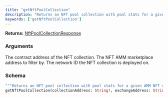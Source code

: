 ```yaml
---
title: "getNftPoolCollection"
description: "Returns an NFT pool collection with pool stats for a given AMM NFT marketplace."
keywords: ['getNftPoolCollection']
---
```


**Returns:** [NftPoolCollectionResponse](/api-reference/types/nftpoolcollectionresponse)

### Arguments

<ResponseField name="collectionAddress" type="String!" required>
  The contract address of the NFT collection.
</ResponseField>

<ResponseField name="exchangeAddress" type="String!" required>
  The NFT AMM marketplace address to filter by.
</ResponseField>

<ResponseField name="networkId" type="Int!" required>
  The network ID the NFT collection is deployed on.
</ResponseField>

### Schema


```graphql 
"""Returns an NFT pool collection with pool stats for a given AMM NFT marketplace."""
getNftPoolCollection(collectionAddress: String!, exchangeAddress: String!, networkId: Int!): NftPoolCollectionResponse
```
